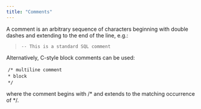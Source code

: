 ```yaml
---
title: "Comments"
---
```


<div id="comments" class="registered_link"></div>


A comment is an arbitrary sequence of characters beginning with double dashes and extending to the end of the line, e.g.:

> `-- This is a standard SQL comment`

Alternatively, C-style block comments can be used:

 `/* multiline comment`  
 `* block`  
 `*/`

where the comment begins with /* and extends to the matching occurrence of */.
